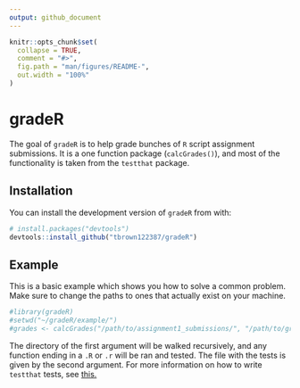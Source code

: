 ```yaml
---
output: github_document
---
```


<!-- README.md is generated from README.Rmd. Please edit that file -->

```r
knitr::opts_chunk$set(
  collapse = TRUE,
  comment = "#>",
  fig.path = "man/figures/README-",
  out.width = "100%"
)
```
# gradeR

<!-- badges: start -->
<!-- badges: end -->

The goal of `gradeR` is to help grade bunches of `R` script assignment submissions. It is a one function package (`calcGrades()`), and most of the functionality is taken from the `testthat` package.

## Installation

<!-- You can install the released version of gradeR from [CRAN](https://CRAN.R-project.org) with: -->

<!-- ``` r -->
<!-- install.packages("gradeR") -->
<!-- ``` -->

<!-- And the development version from [GitHub](https://github.com/) with: -->

<!-- ``` r -->
<!-- # install.packages("devtools") -->
<!-- devtools::install_github("tbrown122387/gradeR") -->
<!-- ``` -->

You can install the development version of `gradeR` from with:

``` r
# install.packages("devtools")
devtools::install_github("tbrown122387/gradeR")
```

## Example

This is a basic example which shows you how to solve a common problem. Make sure to change the paths to ones that actually exist on your machine.

```r
#library(gradeR)
#setwd("~/gradeR/example/")
#grades <- calcGrades("/path/to/assignment1_submissions/", "/path/to/grade_hw1.R")
```

The directory of the first argument will be walked recursively, and any function ending in a `.R` or `.r` will be ran and tested. The file with the tests is given by the second argument. For more information on how to write `testthat` tests, see [this.](https://cran.r-project.org/web/packages/testthat/testthat.pdf) 

